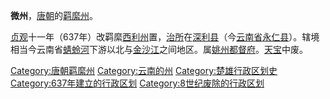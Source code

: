'''微州'''，[[唐朝|唐朝]]的[[羁縻州|羁縻州]]。

[[貞觀_(唐朝)|贞观]]十一年（637年）改羁縻[[西利州|西利州]]置，[[治所|治所]]在[[深利县|深利县]]（今[[云南省|云南省]][[永仁县|永仁县]]）。辖境相当今云南省[[蜻蛉河|蜻蛉河]]下游以北与[[金沙江|金沙江]]之间地区。属[[姚州都督府|姚州都督府]]。[[天宝_(唐朝)|天宝]]中废。

{{唐朝行政区划小作品}}
[[Category:唐朝羁縻州|Category:唐朝羁縻州]]
[[Category:云南的州|Category:云南的州]]
[[Category:楚雄行政区划史|Category:楚雄行政区划史]]
[[Category:637年建立的行政区划|Category:637年建立的行政区划]]
[[Category:8世纪废除的行政区划|Category:8世纪废除的行政区划]]